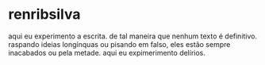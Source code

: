 # renribsilva

aqui eu experimento a escrita. de tal maneira que nenhum texto é definitivo.
raspando ideias longínquas ou pisando em falso, eles estão sempre inacabados ou pela metade.
aqui eu expimerimento delírios.
